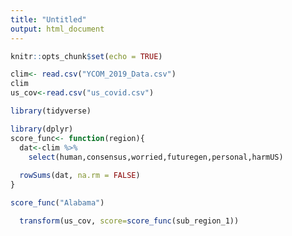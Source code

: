 ```yaml
---
title: "Untitled"
output: html_document
---
```


```r
knitr::opts_chunk$set(echo = TRUE)

clim<- read.csv("YCOM_2019_Data.csv")
clim
us_cov<-read.csv("us_covid.csv")
```

```r
library(tidyverse)

library(dplyr)
score_func<- function(region){
  dat<-clim %>%
    select(human,consensus,worried,futuregen,personal,harmUS) 
  
  rowSums(dat, na.rm = FALSE)
}

score_func("Alabama")

```

```r
  transform(us_cov, score=score_func(sub_region_1))

```
